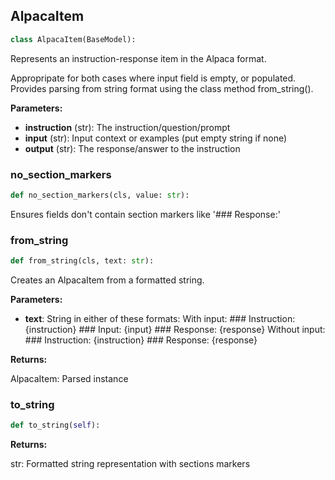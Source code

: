 <a id="camel.messages.conversion.alpaca"></a>

<a id="camel.messages.conversion.alpaca.AlpacaItem"></a>

## AlpacaItem

```python
class AlpacaItem(BaseModel):
```

Represents an instruction-response item in the Alpaca format.

Appropripate for both cases where input field is empty, or populated.
Provides parsing from string format using the class method from_string().

**Parameters:**

- **instruction** (str): The instruction/question/prompt
- **input** (str): Input context or examples (put empty string if none)
- **output** (str): The response/answer to the instruction

<a id="camel.messages.conversion.alpaca.AlpacaItem.no_section_markers"></a>

### no_section_markers

```python
def no_section_markers(cls, value: str):
```

Ensures fields don't contain section markers like '###
Response:'

<a id="camel.messages.conversion.alpaca.AlpacaItem.from_string"></a>

### from_string

```python
def from_string(cls, text: str):
```

Creates an AlpacaItem from a formatted string.

**Parameters:**

- **text**: String in either of these formats: With input: ### Instruction: \{instruction\} ### Input: \{input\} ### Response: \{response\} Without input: ### Instruction: \{instruction\} ### Response: \{response\}

**Returns:**

  AlpacaItem: Parsed instance

<a id="camel.messages.conversion.alpaca.AlpacaItem.to_string"></a>

### to_string

```python
def to_string(self):
```

**Returns:**

  str: Formatted string representation with sections markers
